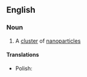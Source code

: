==English==

===Noun===
{{en-noun}}

# A [[cluster]] of [[nanoparticle]]s

====Translations====
{{trans-top|cluster}}
* Polish: {{t-|pl|nanoklaster|m}}
{{trans-mid}}
{{trans-bottom}}